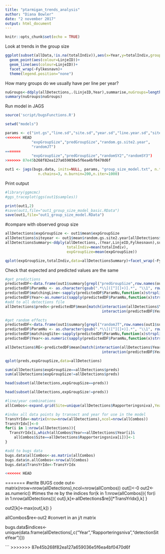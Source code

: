 ```yaml
---
title: "ptarmigan_trends_analysis"
author: "Diana Bowler"
date: "2 november 2017"
output: html_document
---
```


```r

knitr::opts_chunk$set(echo = TRUE)

```

Look at trends in the group size

```r

ggplot(subset(allData,!is.na(totalIndiv)),aes(x=Year,y=totalIndiv,group=LinjeID))+
  geom_point(aes(colour=LinjeID))+
  geom_line(aes(colour=LinjeID))+
  facet_wrap(~Fylkesnavn)+
  theme(legend.position="none")

```

How many groups do we usually have per line per year?

```r

nuGroups<-ddply(allDetections,.(LinjeID,Year),summarise,nuGroups=length(LinjeAvstand))
summary(nuGroups$nuGroups)

```


Run model in JAGS 

```r

source('script/bugsFunctions.R')

setwd("models")

params <- c("int.gs","line.sd","site.sd","year.sd","line.year.sd","site.year.sd",
<<<<<<< HEAD
            "expGroupSize","predGroupSize","random.gs.site2.year",
            "randomJT")
=======
            "expGroupSize","predGroupSize","randomSY2","randomSY3")
>>>>>>> 87e45b268f82ea127a659036e5f6ea4bf0470d6f

out1 <- jags(bugs.data, inits=NULL, params, "group_size_model.txt", n.thin=nt,
               n.chains=3, n.burnin=200,n.iter=1000)

```

Print output

```r

#library(ggmcmc)
#ggs_traceplot(ggs(out1$samples)) 

print(out1,2)
#save(out1,file="out1_group_size_model_basic.RData")
save(out1,file="out1_group_size_model.RData")

```

#compare with observed group size

```r

allDetections$expGroupSize <- out1$mean$expGroupSize
allDetections$siteyear <- out1$mean$random.gs.site2.year[allDetections$detectionSiteYear]
allDetectionsSummary<-ddply(allDetections,.(Year,LinjeID,Fylkesnavn),summarise,
                            totalIndiv=mean(totalIndiv),
                            expGroupSize=mean(expGroupSize))

qplot(expGroupSize,totalIndiv,data=allDetectionsSummary)+facet_wrap(~Fylkesnavn)


```

Check that expected and predicted values are the same

```r

#get predictions
predictedDF<-data.frame(out1$summary[grepl("predGroupSize",row.names(out1$summary)),])
predictedDF$ParamNu <- as.character(gsub(".*\\[([^][]+)].*", "\\1", row.names(predictedDF)))
predictedDF$matchingLine<-sapply(predictedDF$ParamNu,function(x)strsplit(x,",")[[1]][1])
predictedDF$Year<-as.numeric(sapply(predictedDF$ParamNu,function(x)strsplit(x,",")[[1]][2]))+2006
#add to all detections file
allDetections$preds<-predictedDF$mean[match(interaction(allDetections$Year,allDetections$LinjeID),
                                            interaction(predictedDF$Year,predictedDF$matchingLine))]

#get random effects
predictedDF<-data.frame(out1$summary[grepl("randomJT",row.names(out1$summary)),])
predictedDF$ParamNu <- as.character(gsub(".*\\[([^][]+)].*", "\\1", row.names(predictedDF)))
predictedDF$matchingSite<-sapply(predictedDF$ParamNu,function(x)strsplit(x,",")[[1]][1])
predictedDF$Year<-as.numeric(sapply(predictedDF$ParamNu,function(x)strsplit(x,",")[[1]][2]))+2006

allDetections$RE<-predictedDF$mean[match(interaction(allDetections$Year,allDetections$Rapporteringsniva),
                                            interaction(predictedDF$Year,predictedDF$matchingSite))]

qplot(preds,expGroupSize,data=allDetections)

```

```r

sum(allDetections$expGroupSize==allDetections$preds)
sum(allDetections$expGroupSize!=allDetections$preds)

head(subset(allDetections,expGroupSize==preds))

head(subset(allDetections,expGroupSize!=preds))

````


```r

#line/year combinations
allCombos<-expand.grid(Site=unique(allDetections$Rapporteringsniva),Year=unique(allDetections$Year))

#index all data points by transect and year for use in the model
TransYrIdx<-matrix(nrow=nrow(allDetections),ncol=nrow(allCombos))
TransYrIdx[]<-0
for(i in 1:nrow(allDetections)){
  TransYrIdx[i,which(allCombos$Year==allDetections$Year[i]&
    allCombos$Site==allDetections$Rapporteringsniva[i])]<-1
}

#add to bugs data
bugs.data$allCombos<-as.matrix(allCombos)
bugs.data$n.allCombos<-nrow(allCombos)
bugs.data$TransYrIdx<-TransYrIdx

<<<<<<< HEAD
```


=======
#write BUGS code
out<-matrix(nrow=nrow(allDetections),ncol=nrow(allCombos))
out[]<-0
out2<-as.numeric()
#times the re by the indices
for(k in 1:nrow(allCombos)){
  for(i in 1:nrow(allDetections)){
  out[i,k]<-allDetections$re[i]*TransYrIdx[i,k]
  }
  
  out2[k]<-max(out[,k])
}

allCombos$re<-out2
#convert in an j/t matrix

bugs.data$indices<-unique(data.frame(allDetections[,c("Year","Rapporteringsniva","detectionSiteYear")]))

```
>>>>>>> 87e45b268f82ea127a659036e5f6ea4bf0470d6f
